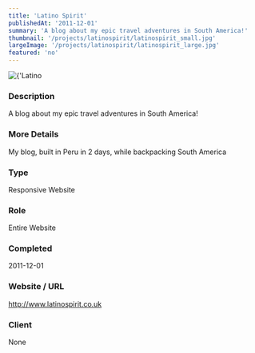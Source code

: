 ```yaml
---
title: 'Latino Spirit'
publishedAt: '2011-12-01'
summary: 'A blog about my epic travel adventures in South America!'
thumbnail: '/projects/latinospirit/latinospirit_small.jpg'
largeImage: '/projects/latinospirit/latinospirit_large.jpg'
featured: 'no'
---
```


<div className="relative w-full h-[400px] sm:h-[600px] md:h-[760px] lg:h-[920px]">
  <Image
    alt={'Latino Spirit'}
    src={'/projects/latinospirit/latinospirit.jpg'}
    sizes="(max-width: 640px) 100%, 100%"
    fill={true}
    priority
    style={{
      objectFit: 'contain'
    }}
  />
</div>

### Description

A blog about my epic travel adventures in South America!

### More Details

My blog, built in Peru in 2 days, while backpacking South America

### Type

Responsive Website

### Role

Entire Website

### Completed
2011-12-01

### Website / URL
http://www.latinospirit.co.uk

### Client
None

